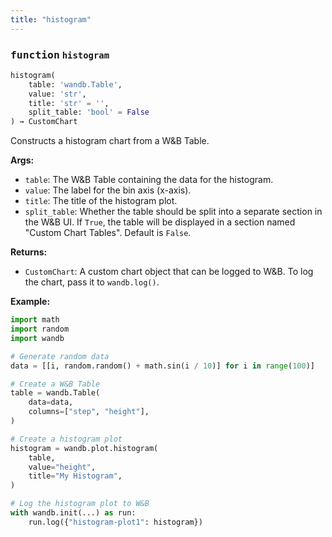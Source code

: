 ```yaml
---
title: "histogram"
---
```







### <kbd>function</kbd> `histogram`

```python
histogram(
    table: 'wandb.Table',
    value: 'str',
    title: 'str' = '',
    split_table: 'bool' = False
) → CustomChart
```

Constructs a histogram chart from a W&B Table. 



**Args:**
 
 - `table`:  The W&B Table containing the data for the histogram. 
 - `value`:  The label for the bin axis (x-axis). 
 - `title`:  The title of the histogram plot. 
 - `split_table`:  Whether the table should be split into a separate section  in the W&B UI. If `True`, the table will be displayed in a section named  "Custom Chart Tables". Default is `False`. 



**Returns:**
 
 - `CustomChart`:  A custom chart object that can be logged to W&B. To log the  chart, pass it to `wandb.log()`. 



**Example:**
 

```python
import math
import random
import wandb

# Generate random data
data = [[i, random.random() + math.sin(i / 10)] for i in range(100)]

# Create a W&B Table
table = wandb.Table(
    data=data,
    columns=["step", "height"],
)

# Create a histogram plot
histogram = wandb.plot.histogram(
    table,
    value="height",
    title="My Histogram",
)

# Log the histogram plot to W&B
with wandb.init(...) as run:
    run.log({"histogram-plot1": histogram})
``` 
